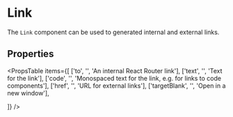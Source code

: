 
# Link

The `Link` component can be used to generated internal and external links.

<Example
  Component={LinksCode}
  code={LinksSrc}
  expand
/>

## Properties

<PropsTable
  items={[
    ['to',   '', 'An internal React Router link'],
    ['text', '', 'Text for the link'],
    ['code', '', 'Monospaced text for the link, e.g. for links to code components'],
    ['href', '', 'URL for external links'],
    ['targetBlank', '', 'Open in a new window'],

  ]}
/>
